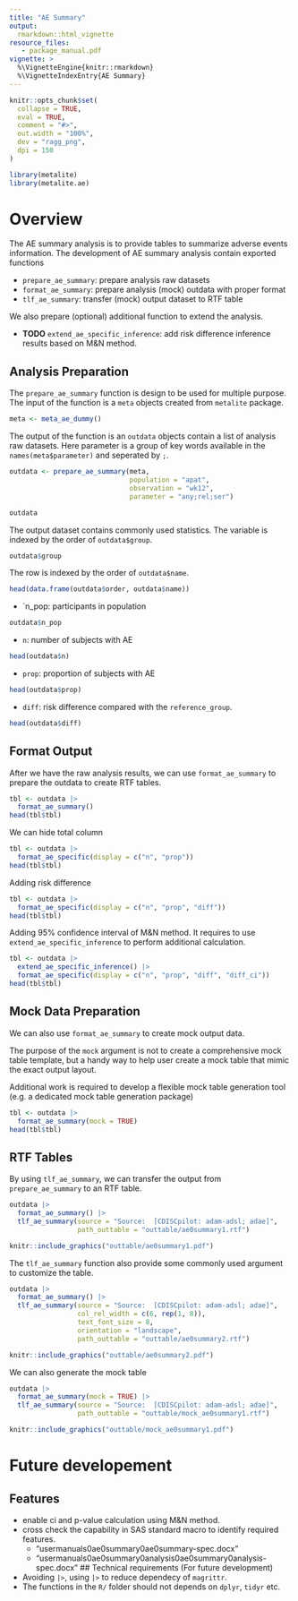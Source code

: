 ```yaml
---
title: "AE Summary"
output:
  rmarkdown::html_vignette
resource_files:
   - package_manual.pdf
vignette: >
  %\VignetteEngine{knitr::rmarkdown}
  %\VignetteIndexEntry{AE Summary}
---
```


```r
knitr::opts_chunk$set(
  collapse = TRUE,
  eval = TRUE,
  comment = "#>",
  out.width = "100%",
  dev = "ragg_png",
  dpi = 150
)
```

```r
library(metalite)
library(metalite.ae)
```

# Overview

The AE summary analysis is to provide tables to summarize adverse events information. 
The development of AE summary analysis contain exported functions 

- `prepare_ae_summary`: prepare analysis raw datasets 
- `format_ae_summary`: prepare analysis (mock) outdata with proper format
- `tlf_ae_summary`: transfer (mock) output dataset to RTF table 

We also prepare (optional) additional function to extend the analysis. 

- **TODO** `extend_ae_specific_inference`: add risk difference inference results based on M&N method.

## Analysis Preparation

The `prepare_ae_summary` function is design to be used for multiple purpose. 
The input of the function is a `meta` objects created from `metalite` package. 

```r
meta <- meta_ae_dummy()
```

The output of the function is an `outdata` objects contain a list of analysis raw datasets. 
Here parameter is a group of key words available in the `names(meta$parameter)` and seperated by `;`. 

```r
outdata <- prepare_ae_summary(meta, 
                              population = "apat", 
                              observation = "wk12", 
                              parameter = "any;rel;ser")
```

```r
outdata
```

The output dataset contains commonly used statistics. The variable is indexed by the order of `outdata$group`.

```r
outdata$group
```

The row is indexed by the order of `outdata$name`. 

```r
head(data.frame(outdata$order, outdata$name))
```

- `n_pop: participants in population

```r
outdata$n_pop
```

- `n`: number of subjects with AE

```r
head(outdata$n)
```

- `prop`: proportion of subjects with AE

```r
head(outdata$prop)
```

- `diff`: risk difference compared with the `reference_group`. 

```r
head(outdata$diff)
```

## Format Output 

After we have the raw analysis results, we can use `format_ae_summary` to prepare the outdata 
to create RTF tables. 

```r
tbl <- outdata |>
  format_ae_summary() 
head(tbl$tbl)
```

We can hide total column

```r
tbl <- outdata |>
  format_ae_specific(display = c("n", "prop")) 
head(tbl$tbl)
```
Adding risk difference

```r
tbl <- outdata |>
  format_ae_specific(display = c("n", "prop", "diff")) 
head(tbl$tbl)
```

Adding 95% confidence interval of M&N method. It requires to use `extend_ae_specific_inference` 
to perform additional calculation.

```r
tbl <- outdata |>
  extend_ae_specific_inference() |>
  format_ae_specific(display = c("n", "prop", "diff", "diff_ci")) 
head(tbl$tbl)
```

## Mock Data Preparation 

We can also use `format_ae_summary` to create mock output data.

The purpose of the `mock` argument is not to create a comprehensive mock table template, 
but a handy way to help user create a mock table that mimic the exact output layout. 

Additional work is required to develop a flexible mock table generation tool 
(e.g. a dedicated mock table generation package)

```r
tbl <- outdata |>
  format_ae_summary(mock = TRUE)
head(tbl$tbl)
```

## RTF Tables 

By using `tlf_ae_summary`, we can transfer the output from `prepare_ae_summary` to an RTF table. 


```r
outdata |> 
  format_ae_summary() |>
  tlf_ae_summary(source = "Source:  [CDISCpilot: adam-adsl; adae]",
                 path_outtable = "outtable/ae0summary1.rtf") 
```

```r
knitr::include_graphics("outtable/ae0summary1.pdf")
```

The `tlf_ae_summary` function also provide some commonly used argument to customize the table. 

```r
outdata |> 
  format_ae_summary() |>
  tlf_ae_summary(source = "Source:  [CDISCpilot: adam-adsl; adae]",
                 col_rel_width = c(6, rep(1, 8)),
                 text_font_size = 8,
                 orientation = "landscape",
                 path_outtable = "outtable/ae0summary2.rtf") 
```

```r
knitr::include_graphics("outtable/ae0summary2.pdf")
```

We can also generate the mock table 

```r
outdata |> 
  format_ae_summary(mock = TRUE) |>
  tlf_ae_summary(source = "Source:  [CDISCpilot: adam-adsl; adae]",
                 path_outtable = "outtable/mock_ae0summary1.rtf") 
```

```r
knitr::include_graphics("outtable/mock_ae0summary1.pdf")
```

# Future developement 

## Features 

- enable ci and p-value calculation using M&N method. 
- cross check the capability in SAS standard macro to identify required features. 
  + "usermanuals\asr0ae0summary\asr0ae0summary-spec.docx"
  + "usermanuals\asr0ae0summary0analysis\asr0ae0summary0analysis-spec.docx"
## Technical requirements (For future development)

- Avoiding `|>`, using `|>` to reduce dependecy of `magrittr`.
- The functions in the `R/` folder should not depends on `dplyr`, `tidyr` etc.






